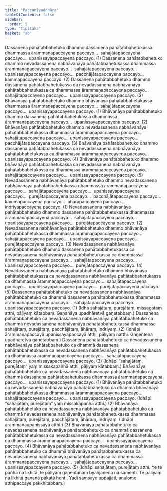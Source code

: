 ```yaml
---
title: "Paccanīyuddhāra"
tableOfContents: false
sidebar:
  order: 5
type: "tipitaka"
basket: "ab"
---
```



<DynamicBreadcrumb />

<Division number="108">

<Paragraph number="1391">
Dassanena pahātabbahetuko dhammo dassanena pahātabbahetukassa dhammassa ārammaṇapaccayena paccayo…  sahajātapaccayena paccayo…  upanissayapaccayena paccayo. (1)
</Paragraph>

<Paragraph number="1392">
Dassanena pahātabbahetuko dhammo nevadassanena nabhāvanāya pahātabbahetukassa dhammassa ārammaṇapaccayena paccayo…  sahajātapaccayena paccayo…  upanissayapaccayena paccayo…  pacchājātapaccayena paccayo…  kammapaccayena paccayo. (2)
</Paragraph>

<Paragraph number="1393">
Dassanena pahātabbahetuko dhammo dassanena pahātabbahetukassa ca nevadassanena nabhāvanāya pahātabbahetukassa ca dhammassa ārammaṇapaccayena paccayo…  sahajātapaccayena paccayo…  upanissayapaccayena paccayo. (3)
</Paragraph>

</Division>
<Division number="109">

<Paragraph number="1394">
Bhāvanāya pahātabbahetuko dhammo bhāvanāya pahātabbahetukassa dhammassa ārammaṇapaccayena paccayo…  sahajātapaccayena paccayo…  upanissayapaccayena paccayo. (1)
</Paragraph>

<Paragraph number="1395">
Bhāvanāya pahātabbahetuko dhammo dassanena pahātabbahetukassa dhammassa ārammaṇapaccayena paccayo…  upanissayapaccayena paccayo. (2)
</Paragraph>

<Paragraph number="1396">
Bhāvanāya pahātabbahetuko dhammo nevadassanena nabhāvanāya pahātabbahetukassa dhammassa ārammaṇapaccayena paccayo…  sahajātapaccayena paccayo…  upanissayapaccayena paccayo…  pacchājātapaccayena paccayo. (3)
</Paragraph>

<Paragraph number="1397">
Bhāvanāya pahātabbahetuko dhammo dassanena pahātabbahetukassa ca nevadassanena nabhāvanāya pahātabbahetukassa ca dhammassa ārammaṇapaccayena paccayo…  upanissayapaccayena paccayo. (4)
</Paragraph>

<Paragraph number="1398">
Bhāvanāya pahātabbahetuko dhammo bhāvanāya pahātabbahetukassa ca nevadassanena nabhāvanāya pahātabbahetukassa ca dhammassa ārammaṇapaccayena paccayo…  sahajātapaccayena paccayo…  upanissayapaccayena paccayo. (5)
</Paragraph>

</Division>
<Division number="110">

<Paragraph number="1399">
Nevadassanena nabhāvanāya pahātabbahetuko dhammo nevadassanena nabhāvanāya pahātabbahetukassa dhammassa ārammaṇapaccayena paccayo…  sahajātapaccayena paccayo…  upanissayapaccayena paccayo…  purejātapaccayena paccayo…  pacchājātapaccayena paccayo…  kammapaccayena paccayo…  āhārapaccayena paccayo…  indriyapaccayena paccayo. (1)
</Paragraph>

<Paragraph number="1400">
Nevadassanena nabhāvanāya pahātabbahetuko dhammo dassanena pahātabbahetukassa dhammassa ārammaṇapaccayena paccayo…  sahajātapaccayena paccayo…  upanissayapaccayena paccayo…  purejātapaccayena paccayo. (2)
</Paragraph>

<Paragraph number="1401">
Nevadassanena nabhāvanāya pahātabbahetuko dhammo bhāvanāya pahātabbahetukassa dhammassa ārammaṇapaccayena paccayo…  sahajātapaccayena paccayo…  upanissayapaccayena paccayo…  purejātapaccayena paccayo. (3)
</Paragraph>

<Paragraph number="1402">
Nevadassanena nabhāvanāya pahātabbahetuko dhammo dassanena pahātabbahetukassa ca nevadassanena nabhāvanāya pahātabbahetukassa ca dhammassa ārammaṇapaccayena paccayo…  sahajātapaccayena paccayo…  upanissayapaccayena paccayo…  purejātapaccayena paccayo. (4)
</Paragraph>

<Paragraph number="1403">
Nevadassanena nabhāvanāya pahātabbahetuko dhammo bhāvanāya pahātabbahetukassa ca nevadassanena nabhāvanāya pahātabbahetukassa ca dhammassa ārammaṇapaccayena paccayo…  sahajātapaccayena paccayo…  upanissayapaccayena paccayo…  purejātapaccayena paccayo. (5)
</Paragraph>

</Division>
<Division number="111">

<Paragraph number="1404">
Dassanena pahātabbahetuko ca nevadassanena nabhāvanāya pahātabbahetuko ca dhammā dassanena pahātabbahetukassa dhammassa ārammaṇapaccayena paccayo…  sahajātapaccayena paccayo…  upanissayapaccayena paccayo. (1)
</Paragraph>

<Paragraph number="1405">
(Idha sahajātaṃ, purejātaṃ, missagataṃ atthi, pāḷiyaṃ kātabbaṃ. Gaṇanāya upadhāretvā gaṇetabbaṃ.)
</Paragraph>

<Paragraph number="1406">
Dassanena pahātabbahetuko ca nevadassanena nabhāvanāya pahātabbahetuko ca dhammā nevadassanena nabhāvanāya pahātabbahetukassa dhammassa sahajātaṃ, purejātaṃ, pacchājātaṃ, āhāraṃ, indriyaṃ. (2)
</Paragraph>

<Paragraph number="1407">
(Idhāpi ārammaṇapaccayā upanissayapaccayā atthi, pāḷiyaṃ natthi. Gaṇentena upadhāretvā gaṇetabbaṃ.)
</Paragraph>

<Paragraph number="1408">
Dassanena pahātabbahetuko ca nevadassanena nabhāvanāya pahātabbahetuko ca dhammā dassanena pahātabbahetukassa ca nevadassanena nabhāvanāya pahātabbahetukassa ca dhammassa ārammaṇapaccayena paccayo…  sahajātapaccayena paccayo…  upanissayapaccayena paccayo. (3)
</Paragraph>

<Paragraph number="1409">
(Idhāpi “sahajātaṃ, purejātaṃ” yaṃ missakapañhā atthi, pāḷiyaṃ kātabbaṃ.)
</Paragraph>

</Division>
<Division number="112">

<Paragraph number="1410">
Bhāvanāya pahātabbahetuko ca nevadassanena nabhāvanāya pahātabbahetuko ca dhammā dassanena pahātabbahetukassa dhammassa ārammaṇapaccayena paccayo…  upanissayapaccayena paccayo. (1)
</Paragraph>

<Paragraph number="1411">
Bhāvanāya pahātabbahetuko ca nevadassanena nabhāvanāya pahātabbahetuko ca dhammā bhāvanāya pahātabbahetukassa dhammassa ārammaṇapaccayena paccayo…  sahajātapaccayena paccayo…  upanissayapaccayena paccayo. (Idhāpi “sahajātaṃ, purejātaṃ” yaṃ missakapañhā atthi.) (2)
</Paragraph>

<Paragraph number="1412">
Bhāvanāya pahātabbahetuko ca nevadassanena nabhāvanāya pahātabbahetuko ca dhammā nevadassanena nabhāvanāya pahātabbahetukassa dhammassa sahajātaṃ, purejātaṃ, pacchājātaṃ, āhāraṃ, indriyaṃ. (Idhāpi ārammaṇaupanissayā atthi.) (3)
</Paragraph>

<Paragraph number="1413">
Bhāvanāya pahātabbahetuko ca nevadassanena nabhāvanāya pahātabbahetuko ca dhammā dassanena pahātabbahetukassa ca nevadassanena nabhāvanāya pahātabbahetukassa ca dhammassa ārammaṇapaccayena paccayo…  upanissayapaccayena paccayo. (4)
</Paragraph>

<Paragraph number="1414">
Bhāvanāya pahātabbahetuko ca nevadassanena nabhāvanāya pahātabbahetuko ca dhammā bhāvanāya pahātabbahetukassa ca nevadassanena nabhāvanāya pahātabbahetukassa ca dhammassa ārammaṇapaccayena paccayo…  sahajātapaccayena paccayo…  upanissayapaccayena paccayo. (5)
</Paragraph>

<Paragraph number="1415">
(Idhāpi sahajātaṃ, purejātaṃ atthi. Ye te pañhā na likhitā, te pāḷiyaṃ gaṇentānaṃ byañjanena na samenti. Te pāḷiyaṃ na likhitā gaṇanā pākaṭā honti. Yadi saṃsayo uppajjati, anulome atthipaccaye pekkhitabbaṃ.)
</Paragraph>
</Division>